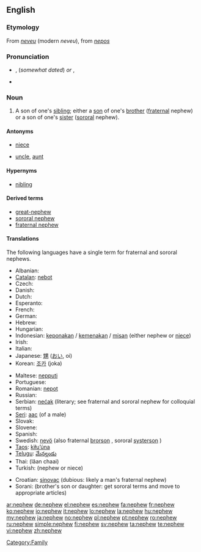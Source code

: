==English==

===Etymology===
From {{etyl|fro}} ''[[neveu]]'' (modern ''neveu''), from {{etyl|la}} ''[[nepos]]''

===Pronunciation===
* {{a|RP}} {{IPA|/ˈnɛv.ju/}}, {{SAMPA|/nEvju/}} (''somewhat dated'') ''or'' {{IPA|/ˈnɛf.ju/}}, {{SAMPA|/nEfju/}}
* {{audio|en-us-nephew.ogg|Audio (US)}}

===Noun===
{{wikipedia}}
{{en-noun}}

# A son of one's [[sibling]]; either a [[son]] of one's [[brother]] ([[fraternal]] nephew) or a son of one's [[sister]] ([[sororal]] nephew).

====Antonyms====
* {{italbrac|with regards to gender}} [[niece]]
* {{italbrac|with regards to ancestry}} [[uncle]], [[aunt]]

====Hypernyms====
* [[nibling]]

====Derived terms====
* [[great-nephew]]
* [[sororal nephew]]
* [[fraternal nephew]]

====Translations====
The following languages have a single term for fraternal and sororal nephews. 
{{trans-top}}
* Albanian: {{t-|sq|nip|m|xs=Albanian}}
* [[Catalan]]: [[nebot]] {{m}}
* Czech: {{t+|cs|synovec|m}}
* Danish: {{t-|da|nevø|c}}
* Dutch: {{t+|nl|neef|m}}
* Esperanto: {{t-|eo|nevo|xs=Esperanto}}
* French: {{t+|fr|neveu|m}}
* German: {{t+|de|Neffe|m}}
* Hebrew: {{he-translation|אחיין|akhyán}} {{m}}
* Hungarian: {{t+|hu|unokaöcs}}
* Indonesian: [[keponakan]] / [[kemenakan]] / [[misan]] (either nephew or [[niece]])
* Irish: {{t-|ga|nia|m|xs=Irish}}
* Italian: {{t+|it|nipote|m}}
* Japanese: [[甥]] ([[おい]], oi)
* Korean: [[조카]] (joka)
{{trans-mid}}
* Maltese: [[nepputi]] {{m}}
* Portuguese: {{t+|pt|sobrinho|m}}
* Romanian: [[nepot]] {{m}}
* Russian: {{t+|ru|племянник|m|tr=plemjánnik|sc=Cyrl}}
* Serbian: [[nećak]] (literary; see fraternal and sororal nephew for colloquial terms)
* [[Seri]]: [[aac]] (of a male)
* Slovak: {{t-|sk|synovec|m}}
* Slovene: {{t+|sl|nečak|m}}
* Spanish: {{t+|es|sobrino|m}}
* Swedish: [[nevö]] {{c}} (also fraternal [[brorson]] {{c}}, sororal [[systerson]] {{c}})
* [[Taos]]: [[kìłu’úna]]
* [[Telugu]]: [[మేనల్లుడు]]
* Thai: {{Thai|[[หลานชาย]]}} (lăan chaai)
* Turkish: {{t+|tr|yeğen}} (nephew or niece)
{{trans-bottom}}

{{checktrans-top}}
* Croatian: [[sinovac]] (dubious: likely a man's fraternal nephew)
* Sorani: {{t|ku|برازا|tr=birazá|sc=ku-Arab}} (brother's son or daughter: get sororal terms and move to appropriate articles)
{{checktrans-bottom}}

[[Category:Family]]

[[ar:nephew]]
[[de:nephew]]
[[el:nephew]]
[[es:nephew]]
[[fa:nephew]]
[[fr:nephew]]
[[ko:nephew]]
[[io:nephew]]
[[it:nephew]]
[[lo:nephew]]
[[la:nephew]]
[[hu:nephew]]
[[my:nephew]]
[[ja:nephew]]
[[no:nephew]]
[[pl:nephew]]
[[pt:nephew]]
[[ro:nephew]]
[[ru:nephew]]
[[simple:nephew]]
[[fi:nephew]]
[[sv:nephew]]
[[ta:nephew]]
[[te:nephew]]
[[vi:nephew]]
[[zh:nephew]]